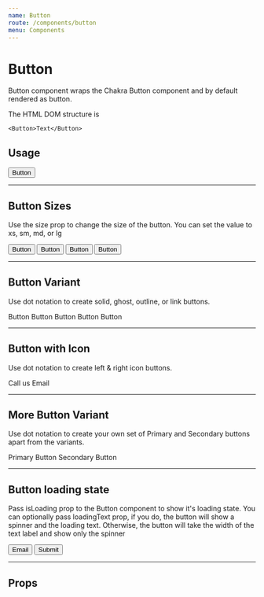```yaml
---
name: Button
route: /components/button
menu: Components
---
```



# Button

Button component wraps the Chakra Button component and by default rendered as button.

The HTML DOM structure is

```
<Button>Text</Button>
```

## Usage

<Playground>
  <Button variantColor="green">Button</Button>
</Playground>

---

## Button Sizes

Use the size prop to change the size of the button. You can set the value to xs, sm, md, or lg

<Playground>
  <Flex.Row alignItems="center" justifyContent="space-evenly">
    <Button variantColor="teal" size="xs">
      Button
    </Button>
    <Button variantColor="teal" size="sm">
      Button
    </Button>
    <Button variantColor="teal" size="md">
      Button
    </Button>
    <Button variantColor="teal" size="lg">
      Button
    </Button>
  </Flex.Row>
</Playground>

---

## Button Variant

Use dot notation to create solid, ghost, outline, or link buttons.

<Playground>
  <Flex.Row alignItems="center" justifyContent="space-evenly">
    <Button.Solid>Button</Button.Solid>
    <Button.Outline>Button</Button.Outline>
    <Button.Ghost>Button</Button.Ghost>
    <Button.Link href="#button-variant">Button</Button.Link>
    <Button.Link href="https://chakra-ui.com/" isExternal>
      Button
    </Button.Link>
  </Flex.Row>
</Playground>

---

## Button with Icon

Use dot notation to create left & right icon buttons.

<Playground>
  <Flex.Row alignItems="center" justifyContent="space-evenly">
    <Button.LeftIcon>Call us</Button.LeftIcon>
    <Button.RightIcon>Email</Button.RightIcon>
  </Flex.Row>
</Playground>

---

## More Button Variant

Use dot notation to create your own set of Primary and Secondary buttons apart from the variants.

<Playground>
  <Flex.Row alignItems="center" justifyContent="space-evenly">
    <Button.Primary isLoading>Primary Button</Button.Primary>
    <Button.Secondary>Secondary Button</Button.Secondary>
  </Flex.Row>
</Playground>

---

## Button loading state

Pass isLoading prop to the Button component to show it's loading state. You can optionally pass loadingText prop, if you do, the button will show a spinner and the loading text. Otherwise, the button will take the width of the text label and show only the spinner

<Playground>
  <Flex.Row alignItems="center">
    <Button
      isLoading
      variantColor="teal"
      variant="solid"
      leftLoadingIcon
      loadingIconSpace={2}
    >
      Email
    </Button>
    <Button
      ml={2}
      isLoading
      loadingText="Submitting"
      variantColor="teal"
      variant="outline"
      rightLoadingIcon
      loadingIconSpace={2}
    >
      Submit
    </Button>
  </Flex.Row>
</Playground>

---

## Props

<Props of={Button} />
